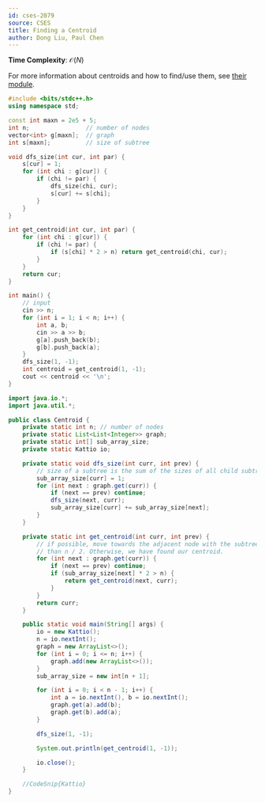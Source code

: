 ```yaml
---
id: cses-2079
source: CSES
title: Finding a Centroid
author: Dong Liu, Paul Chen
---
```


**Time Complexity**: $\mathcal O(N)$

For more information about centroids and how to find/use them, see
[their module](/plat/centroid).

<LanguageSection>

<CPPSection>

```cpp
#include <bits/stdc++.h>
using namespace std;

const int maxn = 2e5 + 5;
int n;                // number of nodes
vector<int> g[maxn];  // graph
int s[maxn];          // size of subtree

void dfs_size(int cur, int par) {
    s[cur] = 1;
    for (int chi : g[cur]) {
        if (chi != par) {
            dfs_size(chi, cur);
            s[cur] += s[chi];
        }
    }
}

int get_centroid(int cur, int par) {
    for (int chi : g[cur]) {
        if (chi != par) {
            if (s[chi] * 2 > n) return get_centroid(chi, cur);
        }
    }
    return cur;
}

int main() {
    // input
    cin >> n;
    for (int i = 1; i < n; i++) {
        int a, b;
        cin >> a >> b;
        g[a].push_back(b);
        g[b].push_back(a);
    }
    dfs_size(1, -1);
    int centroid = get_centroid(1, -1);
    cout << centroid << '\n';
}
```

</CPPSection>

<JavaSection>

```java 
import java.io.*;
import java.util.*;

public class Centroid {
	private static int n; // number of nodes
	private static List<List<Integer>> graph;
	private static int[] sub_array_size;
	private static Kattio io;

	private static void dfs_size(int curr, int prev) {
		// size of a subtree is the sum of the sizes of all child subtrees + 1.
		sub_array_size[curr] = 1;
		for (int next : graph.get(curr)) {
			if (next == prev) continue;
			dfs_size(next, curr);
			sub_array_size[curr] += sub_array_size[next];
		}
	}

	private static int get_centroid(int curr, int prev) {
		// if possible, move towards the adjacent node with the subtree size greater
		// than n / 2. Otherwise, we have found our centroid.
		for (int next : graph.get(curr)) {
			if (next == prev) continue;
			if (sub_array_size[next] * 2 > n) {
				return get_centroid(next, curr);
			}
		}
		return curr;
	}

	public static void main(String[] args) {
		io = new Kattio();
		n = io.nextInt();
		graph = new ArrayList<>();
		for (int i = 0; i <= n; i++) {
			graph.add(new ArrayList<>());
		}
		sub_array_size = new int[n + 1];

		for (int i = 0; i < n - 1; i++) {
			int a = io.nextInt(), b = io.nextInt();
			graph.get(a).add(b);
			graph.get(b).add(a);
		}

		dfs_size(1, -1);

		System.out.println(get_centroid(1, -1));

		io.close();
	}

	//CodeSnip{Kattio}
}
```

</JavaSection>

</LanguageSection>

